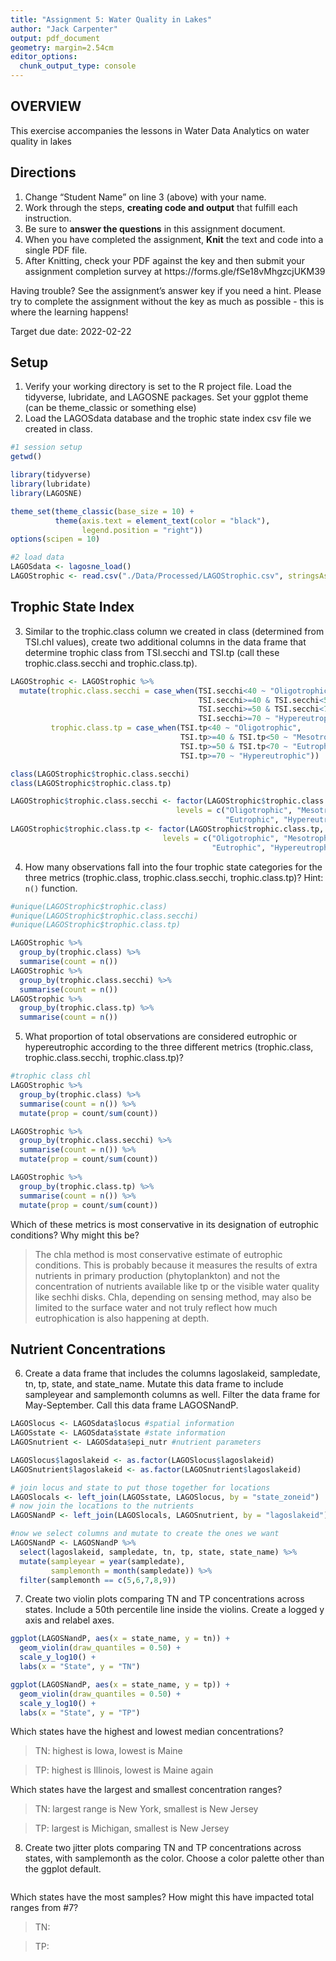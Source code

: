 ```yaml
---
title: "Assignment 5: Water Quality in Lakes"
author: "Jack Carpenter"
output: pdf_document
geometry: margin=2.54cm
editor_options: 
  chunk_output_type: console
---
```


## OVERVIEW

This exercise accompanies the lessons in Water Data Analytics on water quality in lakes

## Directions
1. Change "Student Name" on line 3 (above) with your name.
2. Work through the steps, **creating code and output** that fulfill each instruction.
3. Be sure to **answer the questions** in this assignment document.
4. When you have completed the assignment, **Knit** the text and code into a single PDF file.
5. After Knitting, check your PDF against the key and then submit your assignment completion survey at https://forms.gle/fSe18vMhgzcjUKM39

Having trouble? See the assignment's answer key if you need a hint. Please try to complete the assignment without the key as much as possible - this is where the learning happens!

Target due date: 2022-02-22

## Setup

1. Verify your working directory is set to the R project file. Load the tidyverse, lubridate, and LAGOSNE packages. Set your ggplot theme (can be theme_classic or something else)
2. Load the LAGOSdata database and the trophic state index csv file we created in class.

```r
#1 session setup
getwd()

library(tidyverse)
library(lubridate)
library(LAGOSNE)

theme_set(theme_classic(base_size = 10) +
          theme(axis.text = element_text(color = "black"),
                legend.position = "right"))
options(scipen = 10)

#2 load data
LAGOSdata <- lagosne_load()
LAGOStrophic <- read.csv("./Data/Processed/LAGOStrophic.csv", stringsAsFactors = TRUE)

```

## Trophic State Index

3. Similar to the trophic.class column we created in class (determined from TSI.chl values), create two additional columns in the data frame that determine trophic class from TSI.secchi and TSI.tp (call these trophic.class.secchi and trophic.class.tp). 

```r
LAGOStrophic <- LAGOStrophic %>%
  mutate(trophic.class.secchi = case_when(TSI.secchi<40 ~ "Oligotrophic",
                                          TSI.secchi>=40 & TSI.secchi<50 ~ "Mesotrophic",
                                          TSI.secchi>=50 & TSI.secchi<70 ~ "Eutrophic",
                                          TSI.secchi>=70 ~ "Hypereutrophic"),
         trophic.class.tp = case_when(TSI.tp<40 ~ "Oligotrophic",
                                      TSI.tp>=40 & TSI.tp<50 ~ "Mesotrophic",
                                      TSI.tp>=50 & TSI.tp<70 ~ "Eutrophic",
                                      TSI.tp>=70 ~ "Hypereutrophic"))

class(LAGOStrophic$trophic.class.secchi)
class(LAGOStrophic$trophic.class.tp)

LAGOStrophic$trophic.class.secchi <- factor(LAGOStrophic$trophic.class.secchi,
                                     levels = c("Oligotrophic", "Mesotrophic", 
                                                "Eutrophic", "Hypereutrophic"))
LAGOStrophic$trophic.class.tp <- factor(LAGOStrophic$trophic.class.tp,
                                  levels = c("Oligotrophic", "Mesotrophic",
                                             "Eutrophic", "Hypereutrophic"))

```


4. How many observations fall into the four trophic state categories for the three metrics (trophic.class, trophic.class.secchi, trophic.class.tp)? Hint: `n()` function.

```r
#unique(LAGOStrophic$trophic.class)
#unique(LAGOStrophic$trophic.class.secchi)
#unique(LAGOStrophic$trophic.class.tp)

LAGOStrophic %>%
  group_by(trophic.class) %>%
  summarise(count = n())
LAGOStrophic %>%
  group_by(trophic.class.secchi) %>%
  summarise(count = n())
LAGOStrophic %>%
  group_by(trophic.class.tp) %>%
  summarise(count = n())
```

5. What proportion of total observations are considered eutrophic or hypereutrophic according to the three different metrics (trophic.class, trophic.class.secchi, trophic.class.tp)?

```r
#trophic class chl
LAGOStrophic %>%
  group_by(trophic.class) %>%
  summarise(count = n()) %>%
  mutate(prop = count/sum(count))

LAGOStrophic %>%
  group_by(trophic.class.secchi) %>%
  summarise(count = n()) %>%
  mutate(prop = count/sum(count))

LAGOStrophic %>%
  group_by(trophic.class.tp) %>%
  summarise(count = n()) %>%
  mutate(prop = count/sum(count))
```

Which of these metrics is most conservative in its designation of eutrophic conditions? Why might this be?

> The chla method is most conservative estimate of eutrophic conditions. This is probably because it measures the results of extra nutrients in primary production (phytoplankton) and not the concentration of nutrients available like tp or the visible water quality like sechhi disks. Chla, depending on sensing method, may also be limited to the surface water and not truly reflect how much eutrophication is also happening at depth. 


## Nutrient Concentrations

6. Create a data frame that includes the columns lagoslakeid, sampledate, tn, tp, state, and state_name. Mutate this data frame to include sampleyear and samplemonth columns as well. Filter the data frame for May-September. Call this data frame LAGOSNandP. 

```r

LAGOSlocus <- LAGOSdata$locus #spatial information
LAGOSstate <- LAGOSdata$state #state information
LAGOSnutrient <- LAGOSdata$epi_nutr #nutrient parameters

LAGOSlocus$lagoslakeid <- as.factor(LAGOSlocus$lagoslakeid)
LAGOSnutrient$lagoslakeid <- as.factor(LAGOSnutrient$lagoslakeid)

# join locus and state to put those together for locations
LAGOSlocals <- left_join(LAGOSstate, LAGOSlocus, by = "state_zoneid")
# now join the locations to the nutrients
LAGOSNandP <- left_join(LAGOSlocals, LAGOSnutrient, by = "lagoslakeid")

#now we select columns and mutate to create the ones we want
LAGOSNandP <- LAGOSNandP %>%
  select(lagoslakeid, sampledate, tn, tp, state, state_name) %>%
  mutate(sampleyear = year(sampledate),
         samplemonth = month(sampledate)) %>%
  filter(samplemonth == c(5,6,7,8,9)) 

```

7. Create two violin plots comparing TN and TP concentrations across states. Include a 50th percentile line inside the violins. Create a logged y axis and relabel axes.
```r
ggplot(LAGOSNandP, aes(x = state_name, y = tn)) +
  geom_violin(draw_quantiles = 0.50) +
  scale_y_log10() +
  labs(x = "State", y = "TN")

ggplot(LAGOSNandP, aes(x = state_name, y = tp)) +
  geom_violin(draw_quantiles = 0.50) +
  scale_y_log10() +
  labs(x = "State", y = "TP")
```

Which states have the highest and lowest median concentrations?

> TN: highest is Iowa, lowest is Maine

> TP: highest is Illinois, lowest is Maine again

Which states have the largest and smallest concentration ranges?

> TN: largest range is New York, smallest is New Jersey

> TP: largest is Michigan, smallest is New Jersey

8. Create two jitter plots comparing TN and TP concentrations across states, with samplemonth as the color. Choose a color palette other than the ggplot default.

```r

```

Which states have the most samples? How might this have impacted total ranges from #7?

> TN:

> TP: 




